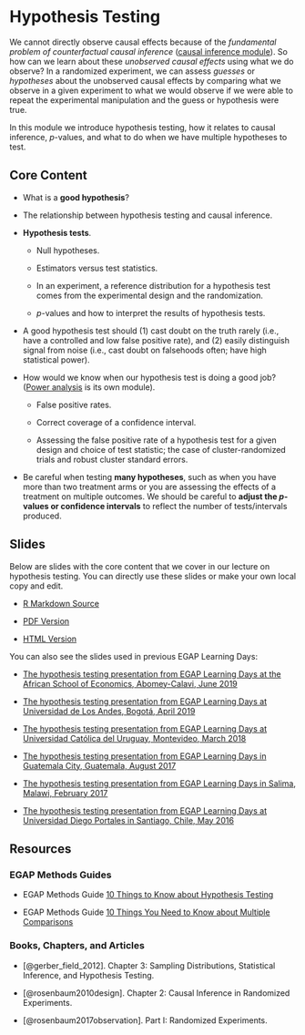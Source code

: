 # Hypothesis Testing {.tabset}


We cannot directly observe causal effects because of the *fundamental problem of counterfactual causal inference* ([causal inference module](causal-inference.html)).  So how can we learn about these *unobserved causal effects* using what we do observe?  In a randomized experiment, we can assess *guesses* or *hypotheses* about the unobserved causal effects by comparing what we observe in a given experiment to what we would observe if we were able to repeat the experimental manipulation and the guess or hypothesis were true.

In this module we introduce hypothesis testing, how it relates to causal inference, $p$-values, and what to do when we have multiple hypotheses to test.


## Core Content

- What is a **good hypothesis**?

- The relationship between hypothesis testing and causal inference.

- **Hypothesis tests**.

     - Null hypotheses.

     - Estimators versus test statistics.

     - In an experiment, a reference distribution for a hypothesis test comes from the experimental design and the randomization.

     - $p$-values and how to interpret the results of hypothesis tests.

- A good hypothesis test should (1) cast doubt on the truth rarely (i.e., have a controlled and low false positive rate), and (2) easily distinguish signal from noise (i.e., cast doubt on falsehoods often; have high statistical power).

- How would we know when our hypothesis test is doing a good job? ([Power analysis](statistical-power-and-design-diagnosands.html) is its own module).

    - False positive rates.  
    
    - Correct coverage of a confidence interval.

    - Assessing the false positive rate of a hypothesis test for a given design and choice of test statistic; the case of cluster-randomized trials and robust cluster standard errors.

- Be careful when testing **many hypotheses**, such as when you have more than two treatment arms or you are assessing the effects of a treatment on multiple outcomes.  We should be careful to **adjust the $p$-values or confidence intervals** to reflect the number of tests/intervals produced.

## Slides

Below are slides with the core content that we cover in our lecture on hypothesis testing. You can directly use these slides or make your own local copy and edit.

 - [R Markdown Source](https://egap.github.io/learningdays-resources/Slides/hypothesistesting-slides.Rmd)

 - [PDF Version](https://egap.github.io/learningdays-resources/Slides/hypothesistesting-slides.pdf)

 - [HTML Version](https://egap.github.io/learningdays-resources/Slides/hypothesistesting-slides.html)

You can also see the slides used in previous EGAP Learning Days:

 - [The hypothesis testing presentation from EGAP Learning Days at the African School of Economics, Abomey-Calavi, June 2019](https://egap.github.io/learningdays-resources/Slides/Examples/hypothesistesting-benin.pdf)

 - [The hypothesis testing presentation from EGAP Learning Days at Universidad de Los Andes, Bogotá, April 2019](https://egap.github.io/learningdays-resources/Slides/Examples/hypothesistesting-bogota.pdf)

 - [The hypothesis testing presentation from EGAP Learning Days at Universidad Católica del Uruguay, Montevideo, March 2018](https://egap.github.io/learningdays-resources/Slides/Examples/hypothesistesting-montevideo.pdf)

 - [The hypothesis testing presentation from EGAP Learning Days in Guatemala City, Guatemala, August 2017](https://egap.github.io/learningdays-resources/Slides/Examples/hypothesistesting-guatemala.pdf)

 - [The hypothesis testing presentation from EGAP Learning Days in Salima, Malawi, February 2017](https://egap.github.io/learningdays-resources/Slides/Examples/hypothesistesting-malawi.pdf)

 - [The hypothesis testing presentation from EGAP Learning Days at Universidad Diego Portales in Santiago, Chile, May 2016](https://egap.github.io/learningdays-resources/Slides/Examples/hypothesistesting-santiago.pdf)


## Resources

### EGAP Methods Guides

  - EGAP Methods Guide [10 Things to Know about Hypothesis Testing](https://egap.org/resource/10-things-to-know-about-hypothesis-testing/)

  - EGAP Methods Guide [10 Things You Need to Know about Multiple Comparisons](https://egap.org/resource/10-things-to-know-about-multiple-comparisons/)

### Books, Chapters, and Articles

 - [@gerber_field_2012]. Chapter 3: Sampling Distributions, Statistical Inference, and Hypothesis Testing.
 
 - [@rosenbaum2010design]. Chapter 2: Causal Inference in Randomized Experiments.

 - [@rosenbaum2017observation]. Part I: Randomized Experiments.

